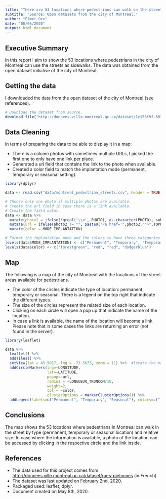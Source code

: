 ```yaml
---
title: "There are 53 locations where pedestrians can walk on the streets of Montreal"
subtitle: "Source: Open datasets from the city of Montreal."
author: "Elmer Ore"
date: "08/05/2020"
output: html_document
---
```

## Executive Summary

In this report I aim to show the 53 locations where pedestrians in the city of Montreal can use the streets as sidewalks. The data was obtained from the open dataset initiative of the city of Montreal.

## Getting the data

I downloaded the data from the open dataset of the city of Montreal (see references).

```r

# Download the dataset from source.
download.file("http://donnees.ville.montreal.qc.ca/dataset/1e153f9f-3930-4133-8d35-ade2e8f7e7e3/resource/ef2a8162-0644-47e7-bd03-bea33f14a5d2/download/projetpietonnisation2017.csv", "data/montreal_pedestrian_streets.csv")

```

## Data Cleaning

In terms of preparing the data to be able to display it in a map:

- There is a column photos with sometimes multiple URLs, I picked the first one to only have one link per place.
- Generated a url field that contains the link to the photo when available.
- Created a color field to match the implantation mode (permanent, temporary or seasonal setting).

```r
library(dplyr)

data <- read.csv("data/montreal_pedestrian_streets.csv", header = TRUE)

# Choose only one photo if multiple photos are available.
# Create the url field in case there is a link available.
# Create the field color.
data <- data %>%
  mutate(photo2 = ifelse(!grepl('\\n', PHOTO), as.character(PHOTO), substring(PHOTO, 1, regexpr("\\n", PHOTO)-1))) %>%
  mutate(url = ifelse(photo2 != "", paste0("<a href='",photo2,"'>",TOPONYME,"</a>"), as.character(TOPONYME))) %>%
  mutate(color = MODE_IMPLANTATION)

# Format the implantation mode and the colors to have three categories.
levels(data$MODE_IMPLANTATION) <- c("Permanent", "Temporary", "Temporary", "Seasonal" )
levels(data$color) <- c("forestgreen", "red", "red", "dodgerblue")

```

## Map

The following is a map of the city of Montreal with the locations of the street areas available for pedestrians. 

- The color of the circles indicate the type of location: permanent, temporary or seasonal. There is a legend on the top right that indicate the different types.
- The size of the circles represent the related size of each location.
- Clicking on each circle will open a pop up that indicate the name of the location. 
- In case a link is available, the name of the location will become a link.  Please note that in some cases the links are returning an error (not found in the server). 


```r
library(leaflet)

data %>%
  leaflet() %>%
  addTiles() %>%
  setView(lat = 45.5017, lng = -73.5673, zoom = 11) %>%  #locate the map to the center of Montreal.
  addCircleMarkers(lng=~LONGITUDE, 
                   lat=~LATITUDE, 
                   popup=~url,
                   radius = ~LONGUEUR_TRONCON/10,
                   weight=2,
                   col = ~color,
                   clusterOptions = markerClusterOptions()) %>%
  addLegend(labels=c("Permanent", "Temporary", "Seasonal"), colors=c("forestgreen", "red", "dodgerblue"))

```


## Conclusions

The map shows the 53 locations where pedestrians in Montreal can walk in the street by type (permanent, temporary or seasonal location) and relative size. In case where the information is available, a photo of the location can be accessed by clicking in the respective circle and the link inside. 

## References

- The data used for this project comes from <http://donnees.ville.montreal.qc.ca/dataset/rues-pietonnes> (in French).
- The dataset was last updated on February 2nd. 2020.
- Packaged used: leaflet, dplyr.
- Document created on May 8th, 2020.
